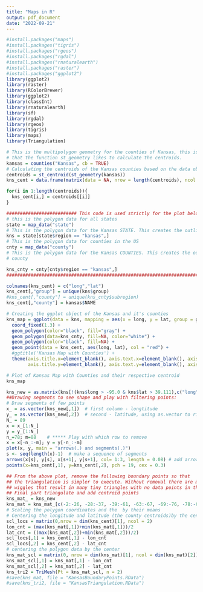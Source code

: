 ```yaml
---
title: "Maps in R"
output: pdf_document
date: "2022-09-21"
---
```


```r
#install.packages("maps")
#install.packages("tigris")
#install.packages("rgeos")
#install.packages("rgdal")
#install.packages("rnaturalearth")
#install.packages("raster")
#install.packages("ggplot2")
library(ggplot2)
library(raster)
library(RColorBrewer)
library(ggplot2)
library(classInt)
library(rnaturalearth)
library(sf)
library(rgdal)
library(rgeos)
library(tigris)
library(maps)
library(Triangulation)
```

```r
# This is the multipolygon geometry for the counties of Kansas, this is the format
# that the function st_geometry likes to calculate the centroids.
kansas = counties("Kansas", cb = TRUE)
# Calculating the centroids of the Kansas counties based on the data object kansas
centroids = st_centroid(st_geometry(kansas))
kns_cent = data.frame(matrix(data = NA, nrow = length(centroids), ncol = 2))

for(i in 1:length(centroids)){
  kns_cent[i,] = centroids[[i]]
}

########################## This code is used strictly for the plot below ###########################
# this is the polygon data for all states
state = map_data("state")
# This is the polygon data for the Kansas STATE. This creates the outline of Kansas
kns = state[state$region == "kansas",]
# This is the polygon data for counties in the US
cnty = map_data("county")
# This is the polygon data for the Kansas COUNTIES. This creates the outlines for each
# county
```


```r
kns_cnty = cnty[cnty$region == "kansas",]
##############################################################################################################

colnames(kns_cent) = c("long","lat")
kns_cent[,"group"] = unique(kns$group)
#kns_cent[,"county"] = unique(kns_cnty$subregion)
kns_cent[,"county"] = kansas$NAME

# Creating the ggplot object of the Kansas and it's counties
kns_map = ggplot(data = kns, mapping = aes(x = long, y = lat, group = group)) + 
  coord_fixed(1.3) + 
  geom_polygon(color="black", fill="gray") + 
  geom_polygon(data=kns_cnty, fill=NA, color="white") + 
  geom_polygon(color="black", fill=NA) + 
  geom_point(data = kns_cent, aes(long, lat), col = "red") + 
  #ggtitle('Kansas Map with Counties') + 
  theme(axis.title.x=element_blank(), axis.text.x=element_blank(), axis.ticks.x=element_blank(),
        axis.title.y=element_blank(), axis.text.y=element_blank(), axis.ticks.y=element_blank())

# Plot of Kansas Map with Counties and their respective centroid
kns_map
```

```r
kns_new = as.matrix(kns[!(kns$long > -95.0 & kns$lat > 39.111),c("long","lat")])
##Drawing segments to see shape and play with filtering points:
# Draw segments of few points
x_ = as.vector(kns_new[,1])  # first column - longtitude
y_ = as.vector(kns_new[,2])  # second - latitude, using as.vector to rid of row numbers
N_ = 89
x = x_[1:N_]
y = y_[1:N_]
n_=78; m=88    # ***** Play with which row to remove
x = x[-n_:-m]; y = y[-n_:-m]
plot(x, y, main = "arrows(.) and segments(.)")  
s <- seq(length(x)-1)  # make a sequence of segments
arrows(x[s], y[s], x[s+1], y[s+1], col= 1:3, length = 0.08) # add arrows
points(x=kns_cent[,1], y=kns_cent[,2], pch = 19, cex = 0.3)
```

```r
## From the above plot, remove the following boundary points so that 
## the triangulation is simpler to execute. Without removal there are many
## wiggles that result in many tiny triangles with no data points in them
## Final part triangulate and add centroid points
kns_mat_ = kns_new
kns_mat = kns_mat_[c(-2:-26, -28:-37, -39:-61, -63:-67, -69:-76, -78:-88),]
# Scaling the polygon coordinates and the  by their means
# Centering the longitude and latitude (the county centroids)by the center of the polygon
scl_locs = matrix(0,nrow = dim(kns_cent)[1], ncol = 2)
lon_cnt = (max(kns_mat[,1])+min(kns_mat[,1]))/2
lat_cnt = ((max(kns_mat[,2])+min(kns_mat[,2]))/2)
scl_locs[,1] = kns_cent[,1] - lon_cnt
scl_locs[,2] = kns_cent[,2] - lat_cnt
# centering the polygon data by the center
kns_mat_scl = matrix(0, nrow = dim(kns_mat)[1], ncol = dim(kns_mat)[2])
kns_mat_scl[,1] = kns_mat[,1] - lon_cnt
kns_mat_scl[,2] = kns_mat[,2] - lat_cnt
kns_tri2 = TriMesh(Pt = kns_mat_scl, n = 2)
#save(kns_mat, file = "KansasBoundaryPoints.RData")
#save(kns_tri2, file = "KansasTriangulation.RData")
```







